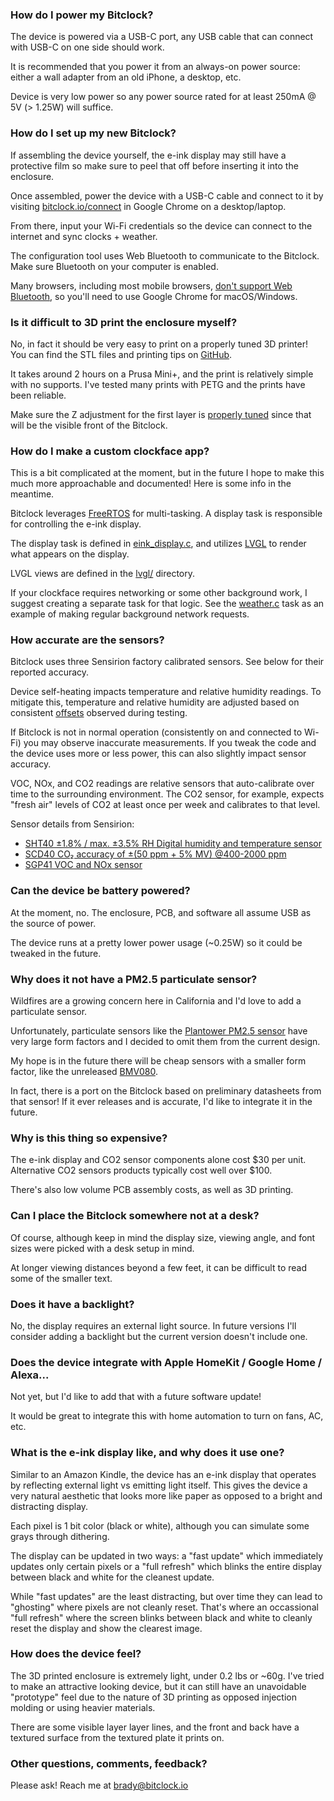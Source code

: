 ### How do I power my Bitclock?

The device is powered via a USB-C port, any USB cable that can connect with USB-C on one side should work.

It is recommended that you power it from an always-on power source: either a wall adapter from an old iPhone, a desktop, etc.

Device is very low power so any power source rated for at least 250mA @ 5V (> 1.25W) will suffice.

### How do I set up my new Bitclock?

If assembling the device yourself, the e-ink display may still have a protective film so make sure to peel that off before inserting it into the enclosure.

Once assembled, power the device with a USB-C cable and connect to it by visiting [bitclock.io/connect](/connect) in Google Chrome on a desktop/laptop.

From there, input your Wi-Fi credentials so the device can connect to the internet and sync clocks + weather.

The configuration tool uses Web Bluetooth to communicate to the Bitclock. Make sure Bluetooth on your computer is enabled.

Many browsers, including most mobile browsers, [don't support Web Bluetooth](https://developer.mozilla.org/en-US/docs/Web/API/Web_Bluetooth_API#browser_compatibility), so you'll need to use Google Chrome for macOS/Windows.

### Is it difficult to 3D print the enclosure myself?

No, in fact it should be very easy to print on a properly tuned 3D printer! You can find the STL files and printing tips on [GitHub](https://github.com/goat-hill/bitclock/tree/master/bitclock-enclosure).

It takes around 2 hours on a Prusa Mini+, and the print is relatively simple with no supports. I've tested many prints with PETG and the prints have been reliable.

Make sure the Z adjustment for the first layer is [properly tuned](https://help.prusa3d.com/article/live-adjust-z_112427) since that will be the visible front of the Bitclock.

### How do I make a custom clockface app?

This is a bit complicated at the moment, but in the future I hope to make this much more approachable and documented! Here is some info in the meantime.

Bitclock leverages [FreeRTOS](https://www.freertos.org/) for multi-tasking. A display task is responsible for controlling the e-ink display.

The display task is defined in [eink_display.c](https://github.com/goat-hill/bitclock/blob/master/bitclock-fw/main/tasks/eink_display.c), and utilizes [LVGL](https://github.com/lvgl/lvgl) to render what appears on the display.

LVGL views are defined in the [lvgl/](https://github.com/goat-hill/bitclock/tree/master/bitclock-fw/main/lvgl) directory.

If your clockface requires networking or some other background work, I suggest creating a separate task for that logic. See the [weather.c](https://github.com/goat-hill/bitclock/blob/master/bitclock-fw/main/tasks/weather.c) task as an example of making regular background network requests.

### How accurate are the sensors?

Bitclock uses three Sensirion factory calibrated sensors. See below for their reported accuracy.

Device self-heating impacts temperature and relative humidity readings.
To mitigate this, temperature and relative humidity are adjusted based on consistent [offsets](https://github.com/goat-hill/bitclock/blob/a495f9582fb3601ba604b6d4db3fd6bbdfef9350/bitclock-fw/main/tasks/sht4x.c#L98-L112) observed during testing.

If Bitclock is not in normal operation (consistently on and connected to Wi-Fi) you may observe inaccurate measurements. If you tweak the code and the device uses more or less power, this can also slightly impact sensor accuracy.

VOC, NOx, and CO2 readings are relative sensors that auto-calibrate over time to the surrounding environment. The CO2 sensor, for example, expects "fresh air" levels of CO2 at least once per week and calibrates to that level.

Sensor details from Sensirion:

- [SHT40 ±1.8% / max. ±3.5% RH Digital humidity and temperature sensor](https://sensirion.com/products/catalog/SHT41)
- [SCD40 CO₂ accuracy of ±(50 ppm + 5% MV) @400-2000 ppm](https://sensirion.com/products/catalog/SCD40)
- [SGP41 VOC and NOx sensor](https://sensirion.com/products/catalog/SGP41)

### Can the device be battery powered?

At the moment, no. The enclosure, PCB, and software all assume USB as the source of power.

The device runs at a pretty lower power usage (\~0.25W) so it could be tweaked in the future.

### Why does it not have a PM2.5 particulate sensor?

Wildfires are a growing concern here in California and I'd love to add a particulate sensor.

Unfortunately, particulate sensors like the [Plantower PM2.5 sensor](https://learn.adafruit.com/pm25-air-quality-sensor/overview) have very large form factors and
I decided to omit them from the current design.

My hope is in the future there will be cheap sensors with a smaller form factor, like the unreleased [BMV080](https://www.bosch-sensortec.com/products/environmental-sensors/particulate-matter-sensor/bmv080/).

In fact, there is a port on the Bitclock based on preliminary datasheets from that sensor! If it ever releases and is accurate, I'd like to integrate it in the future.

### Why is this thing so expensive?

The e-ink display and CO2 sensor components alone cost $30 per unit. Alternative CO2 sensors products typically cost well over $100.

There's also low volume PCB assembly costs, as well as 3D printing.

### Can I place the Bitclock somewhere not at a desk?

Of course, although keep in mind the display size, viewing angle, and font sizes were picked with a desk setup in mind.

At longer viewing distances beyond a few feet, it can be difficult to read some of the smaller text.

### Does it have a backlight?

No, the display requires an external light source. In future versions I'll consider adding a backlight but the current version doesn't include one.

### Does the device integrate with Apple HomeKit / Google Home / Alexa...

Not yet, but I'd like to add that with a future software update!

It would be great to integrate this with home automation to turn on fans, AC, etc.

### What is the e-ink display like, and why does it use one?

Similar to an Amazon Kindle, the device has an e-ink display that operates by reflecting external light vs emitting light itself. This gives the device a
very natural aesthetic that looks more like paper as opposed to a bright and distracting display.

Each pixel is 1 bit color (black or white), although you can simulate some grays through dithering.

The display can be updated in two ways: a "fast update" which immediately updates only certain pixels or a "full refresh" which blinks the entire display between
black and white for the cleanest update.

While "fast updates" are the least distracting, but over time they can lead to "ghosting" where pixels are not cleanly reset. That's where an occassional "full refresh" where the screen blinks between black and white to cleanly reset the display and show the clearest image.

### How does the device feel?

The 3D printed enclosure is extremely light, under 0.2 lbs or ~60g. I've tried to make an attractive looking device, but it can still have an unavoidable "prototype" feel due to the nature of 3D printing as opposed injection molding or using heavier materials.

There are some visible layer layer lines, and the front and back have a textured surface from the textured plate it prints on.

### Other questions, comments, feedback?

Please ask! Reach me at brady@bitclock.io
